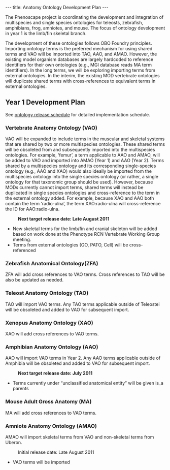 ---
title: Anatomy Ontology Development Plan
---

The Phenoscape project is coordinating the development and integration of multispecies and single species ontologies for teleosts, zebrafish, amphibians, frog, amniotes, and mouse.  The focus of ontology development in year 1 is the limb/fin skeletal branch.

The development of these ontologies follows OBO Foundry principles. Importing ontology terms is the preferred mechanism for using shared terms and VAO will be imported into TAO, AAO, and AMAO. However, the existing model organism databases are largely hardcoded to reference identifiers for their own ontologies (e.g., MGI database reads MA term identifiers). In the long terms, we will be exploring importing terms from external ontologies. In the interim, the existing MOD vertebrate ontologies will duplicate shared terms with cross-references to equivalent terms in external ontologies.

== Year 1 Development Plan ==
See [[Ontologies#Release_Schedules_and_Features | ontology release schedule]] for detailed implementation schedule.

=== Vertebrate Anatomy Ontology (VAO) ===
VAO will be expanded to include terms in the muscular and skeletal systems that are shared by two or more multispecies ontologies. These shared terms will be obsoleted from and subsequently imported into the multispecies ontologies.  For example, ‘femur’, a term applicable to AAO and AMAO, will be added to VAO and imported into AMAO (Year 1) and AAO (Year 2).  Terms shared by a multispecies ontology and its corresponding single-species ontology (e.g., AAO and XAO) would also ideally be imported from the multispecies ontology into the single species ontology (or rather, a single ontology for that taxonomic group should be used). However, because MODs currently cannot import terms, shared terms will instead be duplicated in single species ontologies and cross-reference to the term in the external ontology added. For example, because XAO and AAO both contain the term ‘radio-ulna’, the term XAO:radio-ulna will cross-reference the ID for AAO:radio-ulna.

:'''Next target release date: Late August 2011'''

*New skeletal terms for the limb/fin and cranial skeleton will be added based on work done at the Phenotype RCN Vertebrate Working Group meeting.
*Terms from external ontologies (GO, PATO, Cell) will be cross-referenced

=== Zebrafish Anatomical Ontology(ZFA) ===
ZFA will add cross references to VAO terms. Cross references to TAO will be also be updated as needed.

=== Teleost Anatomy Ontology (TAO) ===
TAO will import VAO terms. Any TAO terms applicable outside of Teleostei will be obsoleted and added to VAO for subsequent import.

=== Xenopus Anatomy Ontology (XAO) ===
XAO will add cross references to VAO terms.

=== Amphibian Anatomy Ontology (AAO) ===
AAO will import VAO terms in Year 2. Any AAO terms applicable outside of Amphibia will be obsoleted and added to VAO for subsequent import.

:'''Next target release date: July 2011'''
*Terms currently under “unclassified anatomical entity” will be given is_a parents

=== Mouse Adult Gross Anatomy (MA) ===
MA will add cross references to VAO terms.

=== Amniote Anatomy Ontology (AMAO) ===
AMAO will import skeletal terms from VAO and non-skeletal terms from Uberon.

: Initial release date: Late August 2011
*VAO terms will be imported